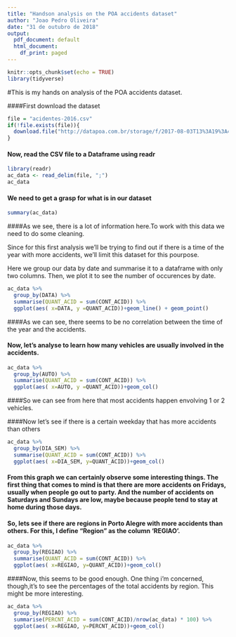 ---
title: "Handson analysis on the POA accidents dataset"
author: "Joao Pedro Oliveira"
date: "31 de outubro de 2018"
output:
  pdf_document: default
  html_document:
    df_print: paged
---

```{r setup, include=FALSE}
knitr::opts_chunk$set(echo = TRUE)
library(tidyverse)
```

#This is my hands on analysis of the POA accidents dataset.

####First download the dataset
```{r}
file = "acidentes-2016.csv"
if(!file.exists(file)){
  download.file("http://datapoa.com.br/storage/f/2017-08-03T13%3A19%3A45.538Z/acidentes-2016.csv", destfile=file)
}
```

#### Now, read the CSV file to a Dataframe using readr
```{r}
library(readr)
ac_data <- read_delim(file, ";")
ac_data
```

#### We need to get a grasp for what is in our dataset
```{r}
summary(ac_data)
```

####As we see, there is a lot of information here.To work with this data we need to do some cleaning.

Since for this first analysis we'll be trying to find out if there is a time of the year with more accidents, we'll limit this dataset for this pourpose.

Here we group our data by date and summarise it to a dataframe with only two columns. Then, we plot it to see the number of occurences by date.

```{r}
ac_data %>%  
  group_by(DATA) %>% 
  summarise(QUANT_ACID = sum(CONT_ACID)) %>%
  ggplot(aes( x=DATA, y =QUANT_ACID))+geom_line() + geom_point()
```

####As we can see, there seems to be no correlation between the time of the year and the accidents.

#### Now, let's analyse to learn how many vehicles are usually involved in the accidents.

```{r}
ac_data %>%  
  group_by(AUTO) %>% 
  summarise(QUANT_ACID = sum(CONT_ACID)) %>%
  ggplot(aes( x=AUTO, y =QUANT_ACID))+geom_col()
```
####So we can see from here that most accidents happen envolving 1 or 2 vehicles.

####Now let's see if there is a certain weekday that has more accidents than others

```{r}
ac_data %>%  
  group_by(DIA_SEM) %>% 
  summarise(QUANT_ACID = sum(CONT_ACID)) %>%
  ggplot(aes( x=DIA_SEM, y=QUANT_ACID))+geom_col()
```

#### From this graph we can certainly observe some interesting things. The first thing that comes to mind is that there are more accidents on Fridays, usually when people go out to party. And the number of accidents on Saturdays and Sundays are low, maybe because people tend to stay at home during those days.

#### So, lets see if there are regions in Porto Alegre with more accidents than others. For this, I define "Region" as the column 'REGIAO'.

```{r}
ac_data %>%  
  group_by(REGIAO) %>% 
  summarise(QUANT_ACID = sum(CONT_ACID)) %>%
  ggplot(aes( x=REGIAO, y=QUANT_ACID))+geom_col()
```

####Now, this seems to be good enough. One thing i'm concerned, though,it's to see the percentages of the total accidents by region. This might be more interesting.

```{r}
ac_data %>%  
  group_by(REGIAO) %>% 
  summarise(PERCNT_ACID = sum(CONT_ACID)/nrow(ac_data) * 100) %>% 
  ggplot(aes( x=REGIAO, y=PERCNT_ACID))+geom_col()
```

